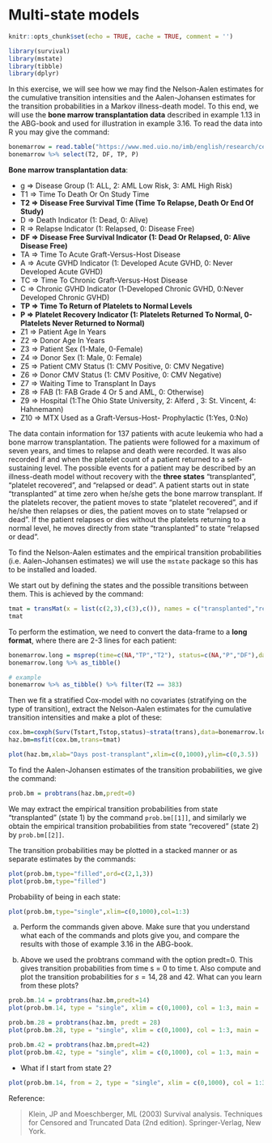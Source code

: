 # Multi-state models {-}

```r
knitr::opts_chunk$set(echo = TRUE, cache = TRUE, comment = '')
```

```r
library(survival)
library(mstate)
library(tibble)
library(dplyr)
```

In this exercise, we will see how we may find the Nelson-Aalen estimates for the cumulative transition intensities and the Aalen-Johansen estimates for the transition probabilities in a Markov illness-death model. To this end, we will use the **bone marrow transplantation data** described in example 1.13 in the ABG-book and used for illustration in example 3.16. To read the data into R you may give the command:

```r
bonemarrow = read.table("https://www.med.uio.no/imb/english/research/centres/ocbe/courses/imb9335/bone-marrow.txt",header=T) %>% as_tibble()
bonemarrow %>% select(T2, DF, TP, P)
```

**Bone marrow transplantation data**:

-   g =\> Disease Group (1: ALL, 2: AML Low Risk, 3: AML High Risk)
-   T1 =\> Time To Death Or On Study Time
-   **T2 =\> Disease Free Survival Time (Time To Relapse, Death Or End Of Study)**
-   D =\> Death Indicator (1: Dead, 0: Alive)
-   R =\> Relapse Indicator (1: Relapsed, 0: Disease Free)
-   **DF =\> Disease Free Survival Indicator (1: Dead Or Relapsed, 0: Alive Disease Free)**
-   TA =\> Time To Acute Graft-Versus-Host Disease
-   A =\> Acute GVHD Indicator (1: Developed Acute GVHD, 0: Never Developed Acute GVHD)
-   TC =\> Time To Chronic Graft-Versus-Host Disease
-   C =\> Chronic GVHD Indicator (1-Developed Chronic GVHD, 0:Never Developed Chronic GVHD)
-   **TP =\> Time To Return of Platelets to Normal Levels**
-   **P =\> Platelet Recovery Indicator (1: Platelets Returned To Normal, 0-Platelets Never Returned to Normal)**
-   Z1 =\> Patient Age In Years
-   Z2 =\> Donor Age In Years
-   Z3 =\> Patient Sex (1-Male, 0-Female)
-   Z4 =\> Donor Sex (1: Male, 0: Female)
-   Z5 =\> Patient CMV Status (1: CMV Positive, 0: CMV Negative)
-   Z6 =\> Donor CMV Status (1: CMV Positive, 0: CMV Negative)
-   Z7 =\> Waiting Time to Transplant In Days
-   Z8 =\> FAB (1: FAB Grade 4 Or 5 and AML, 0: Otherwise)
-   Z9 =\> Hospital (1:The Ohio State University, 2: Alferd , 3: St. Vincent, 4: Hahnemann)
-   Z10 =\> MTX Used as a Graft-Versus-Host- Prophylactic (1:Yes, 0:No)

The data contain information for $137$ patients with acute leukemia who had a bone marrow transplantation. The patients were followed for a maximum of seven years, and times to relapse and death were recorded. It was also recorded if and when the platelet count of a patient returned to a self-sustaining level. The possible events for a patient may be described by an illness-death model without recovery with the **three states** "transplanted", "platelet recovered", and "relapsed or dead". A patient starts out in state "transplanted" at time zero when he/she gets the bone marrow transplant. If the platelets recover, the patient moves to state "platelet recovered", and if he/she then relapses or dies, the patient moves on to state "relapsed or dead". If the patient relapses or dies without the platelets returning to a normal level, he moves directly from state "transplanted" to state "relapsed or dead".

To find the Nelson-Aalen estimates and the empirical transition probabilities (i.e. Aalen-Johansen estimates) we will use the `mstate` package so this has to be installed and loaded.

We start out by defining the states and the possible transitions between them. This is achieved by the command:

```r
tmat = transMat(x = list(c(2,3),c(3),c()), names = c("transplanted","recovered","relapsed.dead"))
tmat
```

To perform the estimation, we need to convert the data-frame to a **long format**, where there are 2-3 lines for each patient:

```r
bonemarrow.long = msprep(time=c(NA,"TP","T2"), status=c(NA,"P","DF"),data=bonemarrow,trans=tmat)
bonemarrow.long %>% as_tibble()
```

```r
# example
bonemarrow %>% as_tibble() %>% filter(T2 == 383)
```

Then we fit a stratified Cox-model with no covariates (stratifying on the type of transition), extract the Nelson-Aalen estimates for the cumulative transition intensities and make a plot of these:

```r
cox.bm=coxph(Surv(Tstart,Tstop,status)~strata(trans),data=bonemarrow.long, method="breslow")
haz.bm=msfit(cox.bm,trans=tmat)

plot(haz.bm,xlab="Days post-transplant",xlim=c(0,1000),ylim=c(0,3.5))
```

To find the Aalen-Johansen estimates of the transition probabilities, we give the command:

```r
prob.bm = probtrans(haz.bm,predt=0)
```

We may extract the empirical transition probabilities from state "transplanted" (state 1) by the command `prob.bm[[1]]`, and similarly we obtain the empirical transition probabilities from state "recovered" (state 2) by `prob.bm[[2]]`.

The transition probabilities may be plotted in a stacked manner or as separate estimates by the commands:

```r
plot(prob.bm,type="filled",ord=c(2,1,3))
plot(prob.bm,type="filled")
```

Probability of being in each state:
```r
plot(prob.bm,type="single",xlim=c(0,1000),col=1:3)
```

a)  Perform the commands given above. Make sure that you understand what each of the commands and plots give you, and compare the results with those of example 3.16 in the ABG-book.

b)  Above we used the probtrans command with the option predt=0. This gives transition probabilities from time s = 0 to time t. Also compute and plot the transition probabilities for $s = 14, 28$ and $42$. What can you learn from these plots?

```r
prob.bm.14 = probtrans(haz.bm,predt=14)
plot(prob.bm.14, type = "single", xlim = c(0,1000), col = 1:3, main = 's = 14')
```

```r
prob.bm.28 = probtrans(haz.bm, predt = 28)
plot(prob.bm.28, type = "single", xlim = c(0,1000), col = 1:3, main = 's = 28')
```

```r
prob.bm.42 = probtrans(haz.bm,predt=42)
plot(prob.bm.42, type = "single", xlim = c(0,1000), col = 1:3, main = 's = 42')
```

- What if I start from state 2?
```r
plot(prob.bm.14, from = 2, type = "single", xlim = c(0,1000), col = 1:3, main = 's = 14 from 2nd Recovery state')
```

Reference:

> Klein, JP and Moeschberger, ML (2003) Survival analysis. Techniques for Censored and Truncated Data (2nd edition). Springer-Verlag, New York.
